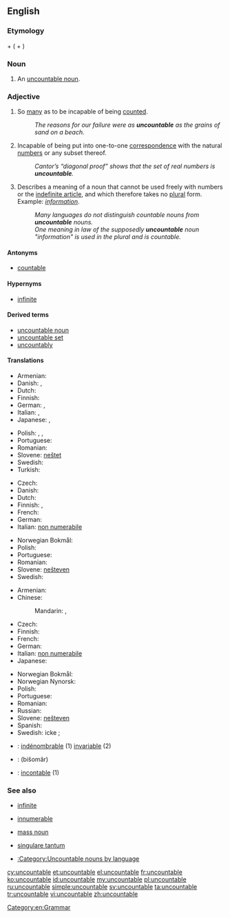 ==English==

===Etymology===
{{term|un-}} + {{term|countable}} ({{term|count}} + {{term|-able}})

===Noun===
{{en-noun}}

# {{linguistics}} An [[uncountable noun]].

===Adjective===
{{en-adj|-}}

# So [[many]] as to be incapable of being [[count]]ed.
#: ''The reasons for our failure were as '''uncountable''' as the grains of sand on a beach.''
# {{mathematics}} Incapable of being put into one-to-one [[correspondence]] with the natural [[number]]s or any subset thereof.
#: ''Cantor’s “diagonal proof” shows that the set of real numbers is '''uncountable'''.''
# {{grammar|of a noun}} Describes a meaning of a noun that cannot be used freely with numbers or the [[indefinite article]], and which therefore takes no [[plural]] form.  Example: ''[[information]]''.
#: ''Many languages do not distinguish countable nouns from '''uncountable''' nouns.''
#: ''One meaning in law of the supposedly '''uncountable''' noun "information" is used in the plural and is countable.''

====Antonyms====
* [[countable]]

====Hypernyms====
* {{sense|set theory}} [[infinite]]

====Derived terms====
* [[uncountable noun]]
* [[uncountable set]]
* [[uncountably]]

====Translations====
{{trans-top|too many to be counted}}
* Armenian: {{t|hy|անհաշվելի|tr=anhašveli}}
* Danish: {{t|da|talrig}}, {{t|da|utællelig}}
* Dutch: {{t-|nl|ontelbaar}}
* Finnish: {{t-|fi|lukematon}}
* German: {{t-|de|unzählig}}, {{t-|de|zahllos}}
* Italian: {{t+|it|innumerevole}}, {{t+|it|incalcolabile}}
* Japanese: {{t|ja|無数の|tr=musū-no}}, {{t|ja|数えきれないほどの|tr=kazoe kirenai hodo no}}
{{trans-mid}}
* Polish: {{t|pl|niepoliczalny}}, {{t|pl|niepoliczalni|m|p}}, {{t|pl|niepoliczalne|n|p}}
* Portuguese: {{t|pt|incontável|m|f}}
* Romanian: {{t|ro|nenumărabil|m|n}}
* Slovene: [[neštet]]
* Swedish: {{t+|sv|oräknelig}}
* Turkish: {{t|tr|sayılamayan}}
{{trans-bottom}}

{{trans-top|mathematics: incapable of being enumerated by natural numbers}}
* Czech: {{t-|cs|nespočetný|m}}
* Danish: {{t|da|overtællelig}}
* Dutch: {{t-|nl|overaftelbaar}}
* Finnish: {{t+|fi|ylinumeroituva}}, {{t+|fi|numeroitumaton}}
* French: {{t|fr|indénombrable|m|f}}
* German: {{t|de|überabzählbar}}
* Italian: [[non numerabile]]
{{trans-mid}}
* Norwegian Bokmål: {{t|no|utellbar}}
* Polish: {{t|pl|nieprzeliczalny}}
* Portuguese: {{t|pt|incontável|m|f}}
* Romanian: {{t|ro|nenumărabil|m|n}}
* Slovene: [[nešteven]]
* Swedish: {{t+|sv|ouppräknelig}}
{{trans-bottom}}

{{trans-top|linguistics: about a noun which cannot be counted}}
* Armenian: {{t|hy|անհաշվելի|tr=anhašveli}}
* Chinese:
*: Mandarin: {{t|zh|不可數|sc=Hani}}, {{t|zh|不可数|tr=bùkěshǔ|sc=Hani}}
* Czech: {{t-|cs|nepočitatelný|m}}
* Finnish: {{t+|fi|luvuton}}
* French: {{t|fr|indénombrable|m|f}}
* German: {{t+|de|unzählbar}}
* Italian: [[non numerabile]]
* Japanese: {{t-|ja|不可算|tr=ふかさん, fukasan}}
{{trans-mid}}
* Norwegian Bokmål: {{t|no|utellelig}}
* Norwegian Nynorsk: {{t|nn|uteljeleg|xs=Norwegian Nynorsk}}
* Polish: {{t|pl|niepoliczalny|m}}
* Portuguese: {{t|pt|incontável|m|f}}
* Romanian: {{t|ro|nenumărabil|m|n}}
* Russian: {{t|ru|неисчисляемый|tr=neisčisljájemyj|sc=Cyrl}}
* Slovene: [[nešteven]]
* Spanish: {{t-|es|incontable}}
* Swedish: icke {{t+|sv|räknebar}}; {{t|sv|oräknebar}}
{{trans-bottom}}

{{checktrans-top}}
* {{ttbc|fr}}: [[indénombrable]] (1) [[invariable]] (2)
* {{ttbc|fa}}: {{fa-Arab|[[بی‌شمار]]}} (bišomâr)
* {{ttbc|es}}: [[incontable]] (1)
{{trans-bottom}}

===See also===
* {{mathematics}} [[infinite]]
* {{mathematics}} [[innumerable]]
* {{linguistics}} [[mass noun]]
* {{linguistics}} [[singulare tantum]]
* [[:Category:Uncountable nouns by language]]

[[Category:en:Grammar]]

[[cy:uncountable]]
[[et:uncountable]]
[[el:uncountable]]
[[fr:uncountable]]
[[ko:uncountable]]
[[id:uncountable]]
[[my:uncountable]]
[[pl:uncountable]]
[[ru:uncountable]]
[[simple:uncountable]]
[[sv:uncountable]]
[[ta:uncountable]]
[[tr:uncountable]]
[[vi:uncountable]]
[[zh:uncountable]]